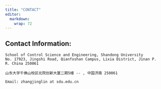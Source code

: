 ```yaml
---
title: "CONTACT"
editor: 
  markdown: 
    wrap: 72
---
```



## Contact Information:

    School of Control Science and Engineering, Shandong University
    No. 17923, Jingshi Road, Qianfoshan Campus, Lixia District, Jinan P. R. China 250061

    山东大学千佛山校区北院创新大厦二期5楼 -- , 中国济南 250061

    Email: zhangjinglin at sdu.edu.cn


